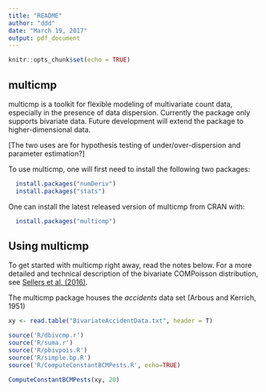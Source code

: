 ```yaml
---
title: "README"
author: "ddd"
date: "March 19, 2017"
output: pdf_document
---
```


```r
knitr::opts_chunk$set(echo = TRUE)
```

## multicmp

multicmp is a toolkit for flexible modeling of multivariate count data, especially in the presence of data dispersion. Currently the package only supports bivariate data. Future development will extend the package to higher-dimensional data.

[The two uses are for hypothesis testing of under/over-dispersion and parameter estimation?]

To use multicmp, one will first need to install the following two packages: 

```R
  install.packages("numDeriv")
  install.packages("stats")
````

One can install the latest released version of multicmp from CRAN with:

```R
  install.packages("multicmp")
````

## Using multicmp

To get started with multicmp right away, read the notes below.
For a more detailed and technical description of the bivariate COMPoisson distribution, see [Sellers et al. (2016)](http://dx.doi.org/10.1016/j.jmva.2016.04.007).

The multicmp package houses the _accidents_ data set (Arbous and Kerrich, 1951)

```r
xy <- read.table("BivariateAccidentData.txt", header = T)

source('R/dbivcmp.r')
source('R/suma.r')
source('R/pbivpois.R')
source('R/simple.bp.R')
source('R/ComputeConstantBCMPests.R', echo=TRUE)

ComputeConstantBCMPests(xy, 20)

`````


